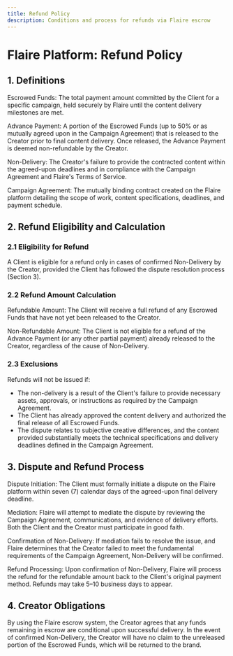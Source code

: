 ```yaml
---
title: Refund Policy
description: Conditions and process for refunds via Flaire escrow
---
```


# Flaire Platform: Refund Policy 

## 1. Definitions
Escrowed Funds: The total payment amount committed by the Client for a specific campaign, held securely by Flaire until the content delivery milestones are met.

Advance Payment: A portion of the Escrowed Funds (up to 50% or as mutually agreed upon in the Campaign Agreement) that is released to the Creator prior to final content delivery. Once released, the Advance Payment is deemed non-refundable by the Creator.

Non-Delivery: The Creator's failure to provide the contracted content within the agreed-upon deadlines and in compliance with the Campaign Agreement and Flaire's Terms of Service.

Campaign Agreement: The mutually binding contract created on the Flaire platform detailing the scope of work, content specifications, deadlines, and payment schedule.

## 2. Refund Eligibility and Calculation
### 2.1 Eligibility for Refund
A Client is eligible for a refund only in cases of confirmed Non-Delivery by the Creator, provided the Client has followed the dispute resolution process (Section 3).

### 2.2 Refund Amount Calculation
Refundable Amount: The Client will receive a full refund of any Escrowed Funds that have not yet been released to the Creator.

Non-Refundable Amount: The Client is not eligible for a refund of the Advance Payment (or any other partial payment) already released to the Creator, regardless of the cause of Non-Delivery.

### 2.3 Exclusions
Refunds will not be issued if:
- The non-delivery is a result of the Client's failure to provide necessary assets, approvals, or instructions as required by the Campaign Agreement.
- The Client has already approved the content delivery and authorized the final release of all Escrowed Funds.
- The dispute relates to subjective creative differences, and the content provided substantially meets the technical specifications and delivery deadlines defined in the Campaign Agreement.

## 3. Dispute and Refund Process
Dispute Initiation: The Client must formally initiate a dispute on the Flaire platform within seven (7) calendar days of the agreed-upon final delivery deadline.

Mediation: Flaire will attempt to mediate the dispute by reviewing the Campaign Agreement, communications, and evidence of delivery efforts. Both the Client and the Creator must participate in good faith.

Confirmation of Non-Delivery: If mediation fails to resolve the issue, and Flaire determines that the Creator failed to meet the fundamental requirements of the Campaign Agreement, Non-Delivery will be confirmed.

Refund Processing: Upon confirmation of Non-Delivery, Flaire will process the refund for the refundable amount back to the Client's original payment method. Refunds may take 5–10 business days to appear.

## 4. Creator Obligations
By using the Flaire escrow system, the Creator agrees that any funds remaining in escrow are conditional upon successful delivery. In the event of confirmed Non-Delivery, the Creator will have no claim to the unreleased portion of the Escrowed Funds, which will be returned to the brand. 


